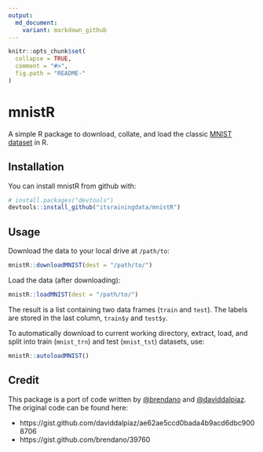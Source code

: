 ```yaml
---
output:
  md_document:
    variant: markdown_github
---
```


<!-- README.md is generated from README.Rmd. Please edit that file -->

```r
knitr::opts_chunk$set(
  collapse = TRUE,
  comment = "#>",
  fig.path = "README-"
)
```

# mnistR

A simple R package to download, collate, and load the classic [MNIST dataset](http://yann.lecun.com/exdb/mnist/) 
in R. 

## Installation

You can install mnistR from github with:

```r
# install.packages("devtools")
devtools::install_github("itsrainingdata/mnistR")
```

## Usage

Download the data to your local drive at `/path/to`:

```r
mnistR::downloadMNIST(dest = "/path/to/")
```

Load the data (after downloading):

```r
mnistR::loadMNIST(dest = "/path/to/")
```

The result is a list containing two data frames (`train` and `test`). The labels are stored in the last column, `train$y` and `test$y`.

To automatically download to current working directory, extract, load, and split into train (`mnist_trn`) and test (`mnist_tst`) datasets, use:

```r
mnistR::autoloadMNIST()
```

## Credit

This package is a port of code written by [\@brendano](https://www.github.com/brendano) and [\@daviddalpiaz](https://www.github.com/daviddalpiaz). The original code can be found here:

* https://gist.github.com/daviddalpiaz/ae62ae5ccd0bada4b9acd6dbc9008706
* https://gist.github.com/brendano/39760
